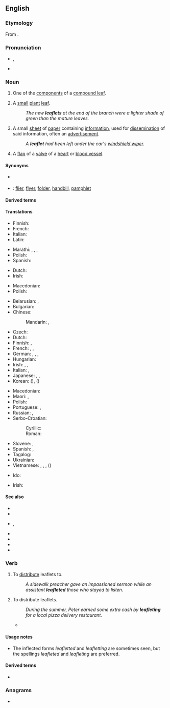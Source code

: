 ==English==

===Etymology===
From {{suffix|en|leaf|let}}.

===Pronunciation===
* {{enPR|lēfʹlĭt}}, {{IPA|/ˈliːflɪt/|lang=en}}
* {{audio|en-us-leaflet.ogg|Audio (US)|lang=en}}

===Noun===
{{wikipedia}}
{{en-noun}}

# {{lb|en|botany}} One of the [[component]]s of a [[compound leaf]].
# {{lb|en|botany}} A [[small]] [[plant]] [[leaf]].
#: ''The new '''leaflets''' at the end of the branch were a lighter shade of green than the mature leaves.''
# A small [[sheet]] of [[paper]] containing [[information]], used for [[dissemination]] of said information, often an [[advertisement]].
#: ''A '''leaflet''' had been left under the car's [[windshield wiper]].''
# {{lb|en|anatomy}} A [[flap]] of a [[valve]] of a [[heart]] or [[blood vessel]].

====Synonyms====
* {{sense|small leaf}} {{l|en|leafling}}
* {{qualifier|small sheet of paper containing information}}: [[flier]], [[flyer]], [[folder]], [[handbill]], [[pamphlet]]

====Derived terms====
{{der3|en|[[bi-leaflet valve]], [[bileaflet valve]]|leaflet drop|leafleteer|leaflet propaganda|leaflet raid|Lillehei-Kalke bileaflet prosthesis|leaflet shell|[[patient information leaflet]]<!--abbreviation: PIL-->|prolapsing mitral leaflet syndrome}}

====Translations====
{{trans-top|component of a compound leaf}}
* Finnish: {{t+|fi|lehdykkä}}
* French: {{t+|fr|foliole|f}}
* Italian: {{t|it|fogliolina|f}}
* Latin: {{t|la|libellus|m}}
{{trans-mid}}
* Marathi: {{t|mr|पर्णिका}}, {{t|mr|उपपर्ण}}, {{t|mr|पर्णक}}, {{t|mr|पत्रक}}
* Polish: {{t+|pl|listek|m}}
* Spanish: {{t+|es|folíolo|m}}
{{trans-bottom}}

{{trans-top|small plant leaf}}
* Dutch: {{t+|nl|blaadje|n}}
* Irish: {{t|ga|duillín|m}}
{{trans-mid}}
* Macedonian: {{t|mk|листенце|n}}
* Polish: {{t+|pl|listek|m}}
{{trans-bottom}}

{{trans-top-see|small piece of paper with information|flyer}}
* Belarusian: {{t|be|лісто́ўка|f}}, {{t|be|ўлётка|f}}
* Bulgarian: {{t+|bg|листо́вка|f}}
* Chinese:
*: Mandarin: {{t+|cmn|傳單}}, {{t+|cmn|传单|tr=chuándān}}
* Czech: {{t+|cs|leták|m}}
* Dutch: {{t+|nl|folder|m}}
* Finnish: {{t|fi|esite}}, {{t+|fi|lentolehtinen}}
* French: {{t+|fr|tract}}, {{t+|fr|prospectus}}, {{t+|fr|dépliant|m}}
* German: {{t+|de|Faltblatt|n}}, {{t+|de|Broschüre|f}}, {{t|de|Faltprospekt|n}}, {{t+|de|Flugblatt|n}}
* Hungarian: {{t|hu|szórólap}}
* Irish: {{t|ga|bileoigín|m}}, {{t-check|ga|duilleachán|m}}, {{t+|ga|bileog|f}}
* Italian: {{t|it|dépliant|m}}, {{t+|it|volantino|m}}
* Japanese: {{t|ja|散らし|tr=ちらし, chirashi}}, {{t|ja|チラシ|tr=chirashi}}, {{t+|ja|リーフレット|tr=rīfuretto}}
* Korean: {{t|ko|전단지}} ({{t|ko|傳單紙}}), {{t+|ko|전단}} ({{t+|ko|傳單}})
{{trans-mid}}
* Macedonian: {{t|mk|леток|m}}
* Maori: {{t|mi|mātārere}}, {{t|mi|tawhera}}
* Polish: {{t+|pl|ulotka|f}}
* Portuguese: {{t+|pt|folder|m}}, {{t+|pt|panfleto|m}}
* Russian: {{t+|ru|листо́вка|f}}, {{t+|ru|фла́ер|m}} {{qualifier|flyer}}
* Serbo-Croatian:
*: Cyrillic: {{t|sh|ле̏так|m}}
*: Roman: {{t+|sh|lȅtak|m}}
* Slovene: {{t|sl|brošura|f}}, {{t|sl|prospekt|m}}
* Spanish: {{t+|es|folleto|m}}, {{t+|es|panfleto}}
* Tagalog: {{t|tl|miklat}}
* Ukrainian: {{t|uk|листі́вка|f}}
* Vietnamese: {{t|vi|tờ quảng cáo}}, {{t|vi|tờ rơi}}, {{t|vi|tờ bướm}}, {{t+|vi|truyền đơn}} ({{t|vi|傳單|sc=Hani}})
{{trans-bottom}}

{{trans-top|flap of a valve of a heart or blood vessel}}
{{trans-mid}}
{{trans-bottom}}

{{ttbc-top}}
* Ido: {{t+check|io|folieto}}
{{trans-mid}}
* Irish: {{t-check|ga|duilleoigín|m}}
{{trans-bottom}}

====See also====
* {{l|en|booklet}}
* {{l|en|brochure}}
* {{l|en|catalog}}, {{l|en|catalogue}}
* {{l|en|circular}}
* {{l|en|junk mail}}
* {{l|en|pinna}}
* {{l|en|pinnule}}

===Verb===
{{en-verb|leaflets|leafleting|pres_ptc2=leafletting|leafleted|past2=leafletted}}

# {{lb|en|transitive}} To [[distribute]] leaflets to.
#: ''A sidewalk preacher gave an impassioned sermon while an assistant '''leafleted''' those who stayed to listen.''
# {{lb|en|intransitive}} To distribute leaflets.
#: ''During the summer, Peter earned some extra cash by '''leafleting''' for a local pizza delivery restaurant.''
#* {{quote-book|lang=en|title=Labor Law for the Rank & Filer: Building Solidarity While Staying Clear of the Law|author=Staughton Lynd, Daniel Gross|year=2011|passage=The leafleter who takes reasonable care not to block the sidewalk, who does not become involved in incidents of violence, and whose leaflet is truthful, has the right to '''leaflet''' undisturbed.}}

====Usage notes====
* The inflected forms ''leafletted'' and ''leafletting'' are sometimes seen, but the spellings ''leafleted'' and ''leafleting'' are preferred.

====Derived terms====
* {{l|en|leafleting}}<!--noun-->

===Anagrams===
* {{anagrams|en|a=aeefllt|fellate}}